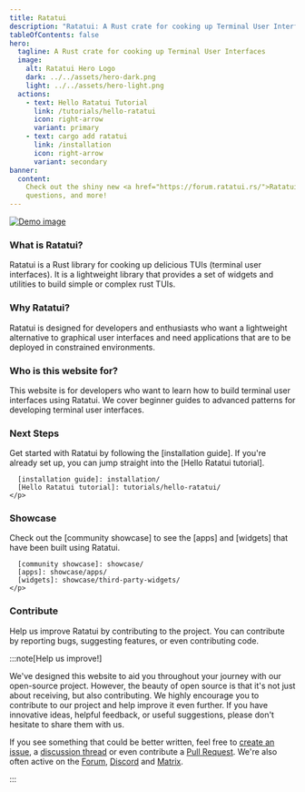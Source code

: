 ```yaml
---
title: Ratatui
description: "Ratatui: A Rust crate for cooking up Terminal User Interfaces"
tableOfContents: false
hero:
  tagline: A Rust crate for cooking up Terminal User Interfaces
  image:
    alt: Ratatui Hero Logo
    dark: ../../assets/hero-dark.png
    light: ../../assets/hero-light.png
  actions:
    - text: Hello Ratatui Tutorial
      link: /tutorials/hello-ratatui
      icon: right-arrow
      variant: primary
    - text: cargo add ratatui
      link: /installation
      icon: right-arrow
      variant: secondary
banner:
  content:
    Check out the shiny new <a href="https://forum.ratatui.rs/">Ratatui Forum</a> for discussions,
    questions, and more!
---
```



[![Demo image]][Demo source]

[Demo image]: https://raw.githubusercontent.com/ratatui/ratatui/images/examples/demo2.gif
[Demo source]: https://github.com/ratatui/ratatui/tree/main/examples/apps/demo2

<div class="three-cols not-content">
  <div>
    <h3>What is Ratatui?</h3>
    <p>
      Ratatui is a Rust library for cooking up delicious TUIs (terminal user interfaces). It is a
      lightweight library that provides a set of widgets and utilities to build simple or complex
      rust TUIs.
    </p>
  </div>
  <div>
    <h3>Why Ratatui?</h3>
    <p>
      Ratatui is designed for developers and enthusiasts who want a lightweight alternative to
      graphical user interfaces and need applications that are to be deployed in constrained
      environments.
    </p>
  </div>
  <div>
    <h3>Who is this website for?</h3>
    <p>
      This website is for developers who want to learn how to build terminal user interfaces using
      Ratatui. We cover beginner guides to advanced patterns for developing terminal user
      interfaces.
    </p>
  </div>
  <div>
    <h3>Next Steps</h3>
    <p>
      Get started with Ratatui by following the [installation guide]. If you're already set up, you
      can jump straight into the [Hello Ratatui tutorial].

      [installation guide]: installation/
      [Hello Ratatui tutorial]: tutorials/hello-ratatui/
    </p>

  </div>
  <div>
    <h3>Showcase</h3>
    <p>
      Check out the [community showcase] to see the [apps] and [widgets] that have been built using
      Ratatui.

      [community showcase]: showcase/
      [apps]: showcase/apps/
      [widgets]: showcase/third-party-widgets/
    </p>

  </div>
  <div>
    <h3>Contribute</h3>
    <p>
      Help us improve Ratatui by contributing to the project. You can contribute by reporting bugs,
      suggesting features, or even contributing code.
    </p>
  </div>
</div>

:::note[Help us improve!]

We've designed this website to aid you throughout your journey with our open-source project.
However, the beauty of open source is that it's not just about receiving, but also contributing. We
highly encourage you to contribute to our project and help improve it even further. If you have
innovative ideas, helpful feedback, or useful suggestions, please don't hesitate to share them with
us.

If you see something that could be better written, feel free to [create an issue], a [discussion
thread] or even contribute a [Pull Request]. We're also often active on the [Forum], [Discord] and
[Matrix].

[create an issue]: https://github.com/ratatui/ratatui-website/issues
[discussion thread]: https://github.com/ratatui/ratatui-website/discussions
[Pull Request]: https://github.com/ratatui/ratatui-website/pulls
[Forum]: https://forum.ratatui.rs
[Discord]: https://discord.gg/pMCEU9hNEj
[Matrix]: https://matrix.to/#/#ratatui:matrix.org

:::
